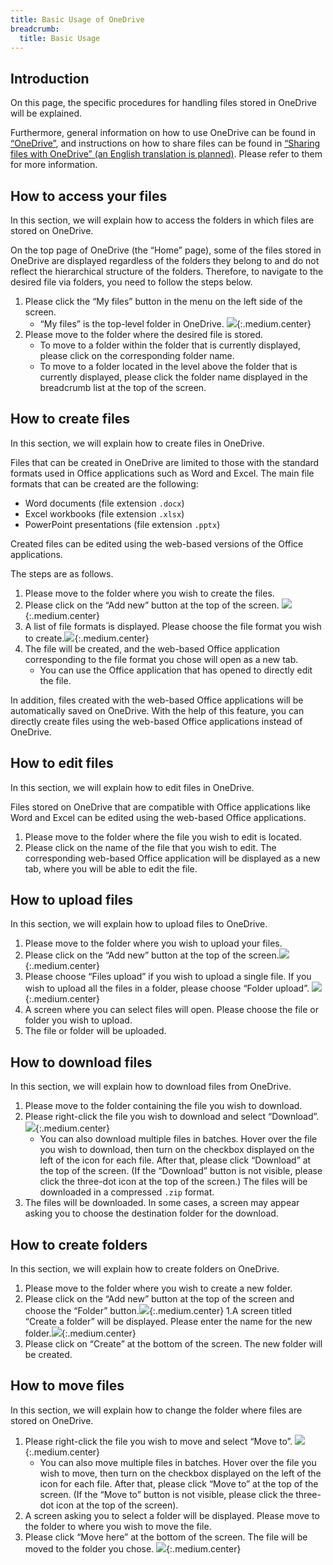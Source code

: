 ```yaml
---
title: Basic Usage of OneDrive
breadcrumb:
  title: Basic Usage
---
```


## Introduction 
On this page, the specific procedures for handling files stored in OneDrive will be explained. 

Furthermore, general information on how to use OneDrive can be found in [“OneDrive”](./), and instructions on how to share files can be found in [“Sharing files with OneDrive” (an English translation is planned)](share/). Please refer to them for more information. 

## How to access your files
In this section, we will explain how to access the folders in which files are stored on OneDrive. 

On the top page of OneDrive (the “Home” page), some of the files stored in OneDrive are displayed regardless of the folders they belong to and do not reflect the hierarchical structure of the folders. Therefore, to navigate to the desired file via folders, you need to follow the steps below. 

1. Please click the “My files” button in the menu on the left side of the screen. 
    - “My files” is the top-level folder in OneDrive. ![](img/basic-en-move-1.png){:.medium.center}
1. Please move to the folder where the desired file is stored. 
    - To move to a folder within the folder that is currently displayed, please click on the corresponding folder name.
    - To move to a folder located in the level above the folder that is currently displayed, please click the folder name displayed in the breadcrumb list at the top of the screen. 


## How to create files
In this section, we will explain how to create files in OneDrive. 

Files that can be created in OneDrive are limited to those with the standard formats used in Office applications such as Word and Excel. The main file formats that can be created are the following:  

- Word documents (file extension `.docx`)
- Excel workbooks (file extension  `.xlsx`)
- PowerPoint presentations (file extension `.pptx`)

Created files can be edited using the web-based versions of the Office applications. 

The steps are as follows.  

1. Please move to the folder where you wish to create the files. 
1. Please click on the “Add new” button at the top of the screen. ![](img/basic-en-add-1.png){:.medium.center}
1. A list of file formats is displayed. Please choose the file format you wish to create.![](img/basic-en-create-1.png){:.medium.center}
1. The file will be created, and the web-based Office application corresponding to the file format you chose will open as a new tab.
    - You can use the Office application that has opened to directly edit the file.

In addition, files created with the web-based Office applications will be automatically saved on OneDrive. With the help of this feature, you can directly create files using the web-based Office applications instead of OneDrive.

## How to edit files
In this section, we will explain how to edit files in OneDrive.

Files stored on OneDrive that are compatible with Office applications like Word and Excel can be edited using the web-based Office applications. 

1. Please move to the folder where the file you wish to edit is located. 
1. Please click on the name of the file that you wish to edit. The corresponding web-based Office application will be displayed as a new tab, where you will be able to edit the file.

## How to upload files
In this section, we will explain how to upload files to OneDrive. 

1. Please move to the folder where you wish to upload your files. 
1. Please click on the “Add new” button at the top of the screen.![](img/basic-en-add-1.png){:.medium.center}
1. Please choose “Files upload” if you wish to upload a single file. If you wish to upload all the files in a folder, please choose “Folder upload”. ![](img/basic-en-upload-1.png){:.medium.center}
1. A screen where you can select files will open. Please choose the file or folder you wish to upload. 
1. The file or folder will be uploaded. 

## How to download files 
In this section, we will explain how to download files from OneDrive. 

1. Please move to the folder containing the file you wish to download. 
1. Please right-click the file you wish to download and select “Download”.![](img/basic-en-download-1.png){:.medium.center}
    - You can also download multiple files in batches. Hover over the file you wish to download, then turn on the checkbox displayed on the left of the icon for each file. After that, please click “Download” at the top of the screen. (If the “Download” button is not visible, please click the three-dot icon at the top of the screen.) The files will be downloaded in a compressed `.zip` format. 
1. The files will be downloaded. In some cases, a screen may appear asking you to choose the destination folder for the download.

## How to create folders
In this section, we will explain how to create folders on OneDrive.

1. Please move to the folder where you wish to create a new folder.
1. Please click on the “Add new” button at the top of the screen and choose the “Folder” button.![](img/basic-en-create-folder-1.png){:.medium.center}
1.A screen titled “Create a folder” will be displayed. Please enter the name for the new folder.![](img/basic-en-create-folder-2.png){:.medium.center}
1. Please click on “Create” at the bottom of the screen. The new folder will be created. 

## How to move files 
In this section, we will explain how to change the folder where files are stored on OneDrive.

1. Please right-click the file you wish to move and select “Move to”. ![](img/basic-en-move-file-1.png){:.medium.center}
    - You can also move multiple files in batches. Hover over the file you wish to move, then turn on the checkbox displayed on the left of the icon for each file. After that, please click “Move to” at the top of the screen. (If the “Move to” button is not visible, please click the three-dot icon at the top of the screen). 
1. A screen asking you to select a folder will be displayed. Please move to the folder to where you wish to move the file.
1. Please click “Move here” at the bottom of the screen. The file will be moved to the folder you chose. ![](img/basic-en-move-file-2.png){:.medium.center}
